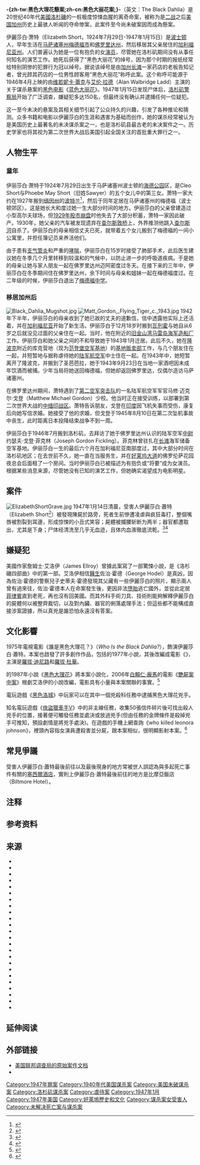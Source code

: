 {{重定向至此|黑色大丽花}}
{{noteTA
|G1=Show
|T=zh-tw:黑色大理花懸案; zh-cn:黑色大丽花案;
|1=zh-cn:打不开的锁; zh-hk:叛我心鎖;
|2=zh-tw:大理花; zh-cn:大丽花;
|3=zh-hans:乔治;zh-hk:佐治;zh-tw:喬治;
}}
{{Infobox_Person
| name  = 伊麗莎白·蕭特<br>Elizabeth Short
| image  = File:Elizabeth Short photo from police bulletin.jpg
| image_size = 200px
| type = non
| caption = 1946年時的伊麗莎白·蕭特
| birth_date = {{birth date|1924|7|29}}
| birth_place = {{USA}}[[马萨诸塞州|马萨诸塞州]][[波士顿|波士顿]]海德公园
| death_date = {{death date and age|1947|1|15|1924|7|29|}}
| death_place = {{USA}}[[加利福尼亚州|加利福尼亚州]][[洛杉矶|洛杉矶]]
| occupation = 女演員
| alias  = 黑色大理花
| spouse  =
| nationality = {{USA}}
| 父母 = Cleo Short <br>Phoebe Sawyer
| children =
| resting place coordinates = [[加利福尼亞州|加利福尼亞州]][[奥克兰_(加利福尼亚州)|奧克蘭]]山景公墓<ref> Google Maps {{coord|37|50|07|N|122|14|13|W}}</ref>
}}
'''-{zh-tw:黑色大理花懸案;zh-cn:黑色大丽花案;}-'''（英文：The Black Dahlia）是20世纪40年代[[美國|美國]][[洛杉磯|洛杉磯]]的一桩极度惊悚血腥的离奇命案，被称为是[[第二次世界大战|二战]]之后[[美国|美国]][[加利福尼亚州|加州]]历史上最骇人听闻的夺命惨案，此案件至今尚未破案因而成為懸案。

伊麗莎白·萧特（Elizabeth Short，1924年7月29日-1947年1月15日）是[[波士顿|波士顿]]人，早年生活在[[马萨诸塞州|马萨诸塞州]][[梅德福_(马萨诸塞州)|梅德福市]]和[[佛罗里达州|佛罗里达州]]，然后移居其父亲居住的[[加利福尼亚州|加利福尼亚州]]。人们普遍认为她是一位有抱负的女[[演员|演员]]，尽管她在洛杉矶期间没有从事任何知名的演艺工作。她死后获得了“黑色大丽花”的绰号，因为那个时期的报纸经常给特别阴惨的犯罪行为冠以绰号。据说该绰号是由[[加利福尼亚州|加州]][[长滩岛|长滩]]一家药店的老板告知记者，曾光顾其药店的一位男性顾客用“黑色大丽花”称呼此案。这个称呼可能源于1946年4月上映的由[[维若妮卡·蕾克|维若妮卡·蕾克]]与[[艾伦·拉德|艾伦·拉德]]（Alan Walbridge Ladd）主演的关于谋杀悬案的[[黑色电影|黑色电影]]《[[蓝色大丽花|蓝色大丽花]]》。1947年1月15日发现尸体后，[[洛杉矶警察局|洛杉矶警察局]]开始了广泛调查，嫌疑犯多达150名，但最终没有确认并逮捕任何一位疑犯。

{{fact|斬殺手法惨絕人寰，死者遭活体腰斩断为两截，并且所有[[器官|器官]]和浑身[[血液|血液]]均被掏空流尽，面部毁容成[[小丑|小丑]]式笑容，其黑发呈放射状向四周扩散，看起来像黑色的[[大理花|大理花]]，因此得名“黑色大理花”。亦有一说为死者生前喜欢全身穿着黑色衣物，其朋友为她起個[[绰号|绰号]]，不过也有说法称这只是当地媒体的[[炒作|炒作]]。}}

这一至今未决的悬案及其相关细节引起了公众持久的兴趣，引发了各种推论和猜测。众多书籍和电影以伊麗莎白的生涯和遇害为基础而创作，她的谋杀经常被认为是美国历史上最著名的未决谋杀案之一，也是洛杉矶县最古老的未决案件之一。{{sfn|Scott|2017|p=9}}历史学家也将其视为第二次世界大战后美国引起全国关注的首批重大罪行之一。{{efn|犯罪历史学家德克·吉布森（Dirk Gibson）指出，伊丽莎白的谋杀是第二次世界大战后首个“抓住”国家关注的重大谋杀案之一，{{sfn|Gibson|2004|p=191}}而[[吉妮·格雷厄姆·斯科特|吉妮·格雷厄姆·斯科特]]（Gini Graham Scott）在其《美国谋杀案》中将该案比喻为受到广泛关注的[[O·J·辛普森|O·J·辛普森]]在1990年代中期的[[辛普森案|谋杀案]]审判。{{sfn|Scott|2007|p=106}}}}

==人物生平==
===童年===
伊丽莎白·萧特{{efn|各种资料来源都将肖特的正式姓名简称为“伊丽莎白·萧特”，包括她已注册的出生证明的副本，这表明她出生时并没有中间名。<ref>{{cite web|title=Investigation: Birth Certificate|url=http://blackdahlia.info/modules/myalbum/photo.php?lid=3|publisher=Blackdahlia.info|accessdate=February 2, 2010|quote=Copy of Short's registered birth certificate showing that no middle name was included3|archiveurl=https://archive.is/20071014125152/http://blackdahlia.info/modules/myalbum/photo.php?lid=33|archivedate=2007-10-14|dead-url=no}}</ref><ref name=myths>{{cite web|title=Common Myths About the Black Dahlia and Their Origins|url=http://www.lmharnisch.com/myths.html|author=Harnisch, Larry|accessdate=September 9, 2017|archiveurl=https://web.archive.org/web/20161230030202/http://www.lmharnisch.com/myths.html|archivedate=2016-12-30|dead-url=no}}</ref><ref>{{cite web|title=Haunting images and details of death|url=http://articles.latimes.com/2006/sep/15/entertainment/et-dahlia15|author=Harnisch, Larry|work=[[洛杉磯時報|Los Angeles Times]]|date=September 15, 2006|accessdate=September 9, 2017|archive-date=2019-03-17|archive-url=https://web.archive.org/web/20190317142719/http://articles.latimes.com/2006/sep/15/entertainment/et-dahlia15|dead-url=no}}</ref>}}于1924年7月29日出生于马萨诸塞州波士顿的[[海德公园|海德公园]]区，是Cleo Short与Phoebe May Short（旧姓Sawyer）的五个女儿中的第三女。{{sfn|Gilmore|2006|pages=1–4}}{{sfn|Haugen|2010|p=15}}萧特一家大约在1927年搬到[[缅因州|缅因州]]的[[波特蘭_(緬因州)|波特兰]]<ref name="maine">{{cite web|title=The Black Dahlia lived on Munjoy Hill: An unsolved murder from the vaults|url=http://mainetoday.com/from-the-archives/the-black-dahlia-lived-on-munjoy-hill-an-unsolved-murder-from-the-vaults/|accessdate=December 29, 2016|author=Steeves, Heather|date=February 14, 2014|work=Maine Today|archive-date=2019-06-11|archive-url=https://web.archive.org/web/20190611075516/http://mainetoday.com/from-the-archives/the-black-dahlia-lived-on-munjoy-hill-an-unsolved-murder-from-the-vaults/|dead-url=no}}</ref>，然后于同年定居在马萨诸塞州的梅德福（波士顿郊区）。这是她长大和度过她一生大部分时间的地方。{{sfn|Scott|2017|p=222}}伊丽莎白的父亲曾建造过小型高尔夫球场，但[[1929年華爾街股災|1929年股市崩盘]]时他失去了大部分积蓄，萧特一家因此破产。{{sfn|Haugen|2010|p=15}}1930年，她父亲的汽车被发现遗弃在[[查尔斯敦桥|查尔斯敦桥]]上，{{sfn|Haugen|2010|p=18}}外界推测他跳入[[查尔斯河|查尔斯河]]自杀了。{{sfn|Haugen|2010|p=18}}伊丽莎白的母亲相信丈夫已死，就带着五个女儿搬到了梅德福的一间小公寓里，并担任簿记员来养活他们。

由于患有[[支气管炎|支气管炎]]和严重的[[哮喘|哮喘]]，伊丽莎白在15岁时接受了肺部手术，此后医生建议她在冬季几个月里转移到较温和的气候中，以防止进一步的呼吸道疾病。{{sfn|Haugen|2010|p=19}}于是她的母亲让她与家人朋友一起在佛罗里达州迈阿密度过冬天。{{sfn|Haugen|2010|pages=19–20}}在接下来的三年中，伊丽莎白在冬季期间住在佛罗里达州，余下时间与母亲和姐妹一起在梅德福度过。在二年级的时候，伊丽莎白退出了[[梅德福中学|梅德福中学]]。{{sfn|Haugen|2010|p=20}}
===移居加州后===
[[File:Black_Dahlia_Mugshot.jpg|thumb]]
[[File:Matt_Gordon,_Flying_Tiger_c._1943.jpg|thumb]]
1942年下半年，伊丽莎白的母亲收到了她已故的丈夫的道歉信，信中透露他实际上还活着，并在[[加利福尼亚|加利福尼亚]]开始了新生活。{{sfn|Haugen|2010|p=20}}伊丽莎白于12月18岁时搬到[[瓦列霍_(加利福尼亚州)|瓦列霍]]与她自从6岁之后就没见过面的父亲住在一起。{{sfn|Haugen|2010|p=23}}当时，他在附近的[[旧金山湾|旧金山湾]][[马雷岛海军造船厂|马雷岛海军造船厂]]工作。伊丽莎白和她父亲之间的不和导致她于1943年1月迁居。{{sfn|Haugen|2010|p=25}}此后不久，她在[[隆波克_(加利福尼亚州)|隆波克]]附近的库克营地（现为[[范登堡空军基地|范登堡空军基地]]）的[[基地贩卖部|基地贩卖部]]工作，与几个朋友住在一起，并短暂地与据称虐待她的[[美国陆军航空军|陆军航空军]]中士住在一起。{{sfn|Haugen|2010|p=25}}在1943年中，她短暂离开了隆波克，并搬到了圣芭芭拉，她于1943年9月23日在当地一家酒吧因未成年饮酒而被捕。{{sfn|Katz|2010|p=186}}少年当局将她送回梅德福，{{efn|直至1970年代，美国才将法定[[成人年龄|成人年龄]]由21岁下调至18岁。<ref>{{cite web|url=http://www.governing.com/topics/public-justice-safety/What-is-the-Age.html|work=Governing|title=What is the Age of Responsibility?|author=Greenblatt, Alan|date=September 30, 2009|accessdate=September 12, 2017|quote=Arbitrary as such reasoning may sound to modern Americans, 21 stuck as a threshold age through the 19th century and into the 20th.|archive-date=2019-12-26|archive-url=https://web.archive.org/web/20191226195433/https://www.governing.com/topics/public-justice-safety/What-is-the-Age.html|dead-url=no}}</ref>{{sfn|Haugen|2010|p=29}}}}但她却返回佛罗里达，仅偶尔造访马萨诸塞州。{{sfn|Haugen|2010|pages=29–31}}

在佛罗里达州期间，萧特遇到了[[第二空军突击队|第二空军突击队]]的一名陆军航空军军官马修·迈克尔·戈登（Matthew Michael Gordon）少校。他当时正在接受训练，以部署到第二次世界大战的[[中缅印战区|中缅印战区]]。萧特告诉朋友，戈登在[[印度|印度]]因飞机失事而受伤，康复后向她写信求婚。{{sfn|Knowlton|Newton|1995|p=30}}她接受了他的求婚，但戈登于1945年8月10日在第二次坠机事故中丧生，此时距离日本投降结束战争不到一周。{{sfn|Katz|2010|p=188}}

伊丽莎白于1946年7月搬到洛杉矶，去拜访了她于佛罗里达州认识的陆军空军[[中尉|中尉]]约瑟夫·戈登·菲克林（Joseph Gordon Fickling）。{{sfn|Gilmore|2006|p=113}}菲克林曾驻扎在[[长滩机场|长滩]]海军储备空军基地。{{Sfn|Knowlton|Newton|1995|p=118}}伊丽莎白一生的最后六个月在加利福尼亚南部度过，其中大部分时间在洛杉矶地区；在去世前不久，她一直在当服务生，并在[[好莱坞大道|好莱坞大道]]的佛罗伦萨花园夜总会后面租了一个房间。{{Sfn|Scott|2017|p=221}}当时伊丽莎白已被描述为有抱负或“将要”成为女演员。{{sfn|Knowlton|Newton|1995|p=140}}根据某些消息来源，尽管她没有已知的演艺工作{{efn|伊丽莎白通常被称为或有抱负的女演员{{sfn|Gilmore|2006|pages=2–5}}{{sfn|Haugen|2010|p=19}}，尽管她没有已知的参与其中或以她的名字而闻名的演艺工作。}}，但她确实渴望成为电影明星。{{sfn|Haugen|2010|pages=19, 23}}
== 案件 ==
[[File:ElizabethShortGrave.jpg|thumb]]
1947年1月14日清晨，受害人伊麗莎白·蕭特（Elizabeth Short<ref>{{cite web|title=Investigation : Birth Certificate|url=http://blackdahlia.info/modules/myalbum/photo.php?lid=33|accessdate=2010-02-02|publisher=Blackdahlia.info|archiveurl=https://archive.is/20071014125152/http://blackdahlia.info/modules/myalbum/photo.php?lid=33|archivedate=2007-10-14|dead-url=yes|quote=Copy of Short's registered birth certificate showing that no middle name was included}}</ref>）被發現陳屍於路旁，死者生前慘遭凌虐與疯狂毒打，整個嘴唇被割裂到耳邊，形成惊悚的小丑式笑容；屍體被攔腰斩断为两半；器官都遭取出，尤其是下身；尸体经清洗至几乎无血迹，且体内血液徹底流乾。<ref>{{cite web|title=Obituaries: Ralph Asdel, 82; Detective in the Black Dahlia Case|url=http://articles.latimes.com/2003/jan/09/local/me-asdel9|accessdate=2010-02-25|publisher=Los Angeles Times|archiveurl=https://web.archive.org/web/20171011140840/http://articles.latimes.com/2003/jan/09/local/me-asdel9|archivedate=2017-10-11|dead-url=no}}</ref><ref name="RedInk">{{Cite book|title=Red Ink, White Lies: The Rise and Fall of Los Angeles Newspapers 1920-1962|url=https://openlibrary.org/books/OL11566287M/Red_Ink_White_Lies|publisher=Dragonflyer Press|date=2000-06-01|first=Rob Leicester|last=Wagner|access-date=2020-10-03|archive-date=2021-04-28|archive-url=https://web.archive.org/web/20210428081142/https://openlibrary.org/books/OL11566287M/Red_Ink_White_Lies|dead-url=no}}</ref>

{{fact|由於死者生前交友甚广，關係複雜，洛杉磯警方花了三年偵辦此案，受調查的人超過千人，但無一人被確認是兇手。1月23日有人將死者生前的遺物，包含一本通訊錄寄給報社，警方發現通訊錄中有一頁已被人撕去，但警方調查了通訊錄上有纪录的75名男性，仍毫無結果。也有好事之徒主動向警方自首，打算借由此案出名。這宗驚動美國上下的兇殺案，至今仍未偵破。}}

== 嫌疑犯 ==
{{无来源章节}}
美國作家詹姆士·艾洛伊（James Ellroy）曾據此案寫了一部驚悚小說，是《洛杉磯四部曲》中的第一部。艾洛伊相信[[醫生|醫生]]佐治·霍德（George Hodel）是真凶，因為佐治·霍德的警察兒子史蒂夫·霍德發現其父藏有一些伊麗莎白的照片，顯示兩人曾有過來往，佐治·霍德本人在命案發生後，更因非法[[墮胎|墮胎]]逃亡國外，並從此定居[[菲律賓|菲律賓]]直到老死，再也沒有回美國。而其外科手術刀具、技術則能夠解釋伊麗莎白的屍體何以被整齊裁切，以及對內臟、器官的俐落處理手法；但這些都不能構成直接涉案證據，所以真兇是誰恐怕永遠沒有答案。

== 文化影響 ==
1975年電視電影《誰是黑色大理花？》（''Who Is the Black Dahlia?''），{{link-en|露西·阿納兹|Lucie Arnaz}}飾演伊麗莎白·蕭特。本案也啟發了許多創作作品，包括{{link-en|約翰·古格里·鄧尼|John Gregory Dunne}}的1977年小說，其後改編成電影《{{link-en|叛我心鎖|True Confessions (film)}}》，主演是[[羅拔·迪尼路|羅拔·迪尼路]]和[[羅拔·杜華|羅拔·杜華]]。

{{link-en|詹姆士·艾洛伊|James Ellroy}}的1987年小說《[[黑色大理花_(小說)|黑色大理花]]》將本案小說化，2006年[[白賴仁·龐馬|白賴仁·龐馬]]的電影《[[艷屍案中案|艷屍案中案]]》根劇艾洛伊的小說改編，電影具有小量與本案關聯的事實。<ref>{{Cite web|title=The Black Dahlia Review|url=http://www.empireonline.com/movies/black-dahlia/review/|author=Adam Smith|date=2015-10-14|publisher=Empire|language=en|access-date=2016-11-06|archive-date=2018-03-28|archive-url=https://web.archive.org/web/20180328041603/https://www.empireonline.com/movies/black-dahlia/review/|dead-url=no}}</ref>

電玩遊戲《[[黑色洛城|黑色洛城]]》中玩家可以在其中一個兇殺科任務中逮捕黑色大理花兇手。

知名電玩遊戲《[[俠盜獵車手V|俠盜獵車手V]]》中的非主線任務，收集50張信件碎片後可找出殺人兇手的位置，接著便可觸發任務並處決或放過兇手(但由任務的金牌條件是殺掉兇手可推知，預設劇情是將兇手處決)。在遊戲的手機上網查詢《who killed leonora johnson》，裡頭內容指女演員遭殺害並分屍，跟本案相似，很明顯影射本案。<ref>{{cite web|title=「電玩怪談」第三集《GTA5》離奇懸案彩蛋_電玩宅速配20150915|url=https://www.youtube.com/watch?v=-bQ42xHuqvk|accessdate=2015-10-09|date=2015年9月15日|publisher=YouTube}}</ref>

== 常見爭議 ==
{{无来源章节}}
受害人伊麗莎白·蕭特最後前往以及最後現身的地方常被世人誤認為與多起死亡事件有關的[[塞西尔酒店|塞西爾酒店]]，實則上伊麗莎白·蕭特最後前往的地方是比摩亞飯店（Biltmore Hotel）。

==注释==
{{noteslist|3}}

==参考资料==
{{Reflist|30em}}

==来源==
{{ref begin|3}}
*{{Cite book|title=Blood & ink : an international guide to fact-based crime literature|url=https://www.worldcat.org/oclc/45830095|publisher=Kent State University Press|date=2002|location=Kent, Ohio|isbn=0-87338-693-0|oclc=45830095|last=Borowitz, Albert, 1930-|ref=harv}}
*{{Cite book|title=Crime scene staging : investigating suspect misdirection of the crime scene|url=https://www.worldcat.org/oclc/959667450|location=Springfield, Illinois|isbn=978-0-398-09140-8|oclc=959667450|last=Chancellor, Arthur S.,|ref=harv}}
*{{Cite book|title=Crime : an encyclopedia|url=http://archive.org/details/crimeencyclopedi0000cyri|publisher=London : Andre Deutsch|date=1993|isbn=978-0-233-98821-4|last=Cyriax|first=Oliver|ref=harv}}
*{{Cite book|edition=University of Nevada Press pbk. ed|title=Imagining Los Angeles : a city in fiction|url=https://www.worldcat.org/oclc/54825988|publisher=University of Nevada Press|date=2004|location=Reno|isbn=0-87417-603-4|oclc=54825988|last=Fine, David M., 1934-|ref=harv}}
*{{Cite book|title=Clues from killers : serial murder and crime scene messages|url=https://www.worldcat.org/oclc/55658001|publisher=Praeger|date=2004|location=Westport, Conn.|isbn=0-275-98360-9|oclc=55658001|last=Gibson, Dirk Cameron, 1953-|ref=harv|access-date=2020-10-03|archive-date=2009-04-12|archive-url=https://web.archive.org/web/20090412085957/http://www.worldcat.org/oclc/55658001|dead-url=no}}
*{{Cite book|edition=Amok books ed|title=Severed : the true story of the Black Dahlia murder|url=https://www.worldcat.org/oclc/40113038|publisher=Amok Books|date=1998, ©1994|location=Los Angeles|isbn=1-878923-10-2|oclc=40113038|last=Gilmore, John, 1935-2016.|ref=harv}}
*{{Cite book|title=L.A. noir : nine dark visions of the City of Angels|url=https://www.worldcat.org/oclc/54400429|publisher=McFarland|date=2004|location=Jefferson, N.C.|isbn=0-7864-1801-X|oclc=54400429|last=Hare, William, 1942-|ref=harv}}
*{{Cite book|title=The Black Dahlia : shattered dreams|url=https://www.worldcat.org/oclc/567170039|publisher=Compass Point Books|date=2010, ©2011|location=Mankato, MN|isbn=978-0-7565-4358-7|oclc=567170039|last=Haugen, Brenda.|ref=harv}}
*{{Cite book|edition=1st ed|title=Black Dahlia avenger : a genius for murder|url=https://www.worldcat.org/oclc/52006770|publisher=Arcade Publishing|date=2003|location=New York|isbn=1-55970-664-3|oclc=52006770|last=Hodel, Steve, 1941-|ref=harv}}
*{{Cite book|title=Most evil : Avenger, Zodiac, and the further serial murders of Dr. George Hill Hodel|url=https://www.worldcat.org/oclc/506290229|publisher=Dutton|date=2009|location=New York|isbn=978-1-101-13944-8|oclc=506290229|last=Hodel, Steve, 1941-|ref=harv}}
*{{Cite book|title=Cold cases : famous unsolved mysteries, crimes, and disappearances in America|url=https://www.worldcat.org/oclc/655854210|publisher=Greenwood|date=2010|location=Santa Barbara, Calif.|isbn=978-0-313-37693-1|oclc=655854210|last=Katz, Hélèna, 1964-|ref=harv}}
*{{Cite book|title=Daddy was the Black Dahlia Killer|url=https://books.google.com/books?id=HkNeuv9HCxQC|publisher=Simon and Schuster|date=1995|isbn=978-0-671-88084-2|language=en|first=Janice|last=Knowlton|ref=harv|access-date=2020-10-02|archive-date=2014-07-04|archive-url=https://web.archive.org/web/20140704184710/http://books.google.com/books?id=HkNeuv9HCxQC|dead-url=no}}
*{{Cite book|title=Hard-boiled Hollywood : crime and punishment in postwar Los Angeles|url=https://www.worldcat.org/oclc/960166732|location=Oakland, California|isbn=978-0-520-28431-9|oclc=960166732|last=Lewis, Jon, 1955-|ref=harv}}
*{{Cite book|title=James Ellroy : a Companion to the Mystery Fiction|url=https://www.worldcat.org/oclc/863043932|location=Jefferson, North Carolina|isbn=978-0-7864-3307-0|oclc=863043932|last=Mancall, James N., 1964-|ref=harv}}
*{{Cite book|title=American murder : criminals, crime, and the media|url=https://www.worldcat.org/oclc/506069630|publisher=Visible Ink Press|date=2008|location=Canton, MI|isbn=978-1-57859-227-2|oclc=506069630|last=Mayo, Mike, 1948-|ref=harv}}
*{{Cite book|title=Exquisite Corpse: Surrealism and the Black Dahlia Murder|url=https://books.google.com/books?id=kYRuQgAACAAJ|publisher=Bulfinch Press|date=2006|isbn=978-0-8212-5819-4|language=en|first=Mark|last=Nelson|first2=Sarah Hudson|last2=Bayliss|ref=harv|access-date=2020-10-02|archive-date=2020-08-06|archive-url=https://web.archive.org/web/20200806225511/https://books.google.com/books?id=kYRuQgAACAAJ|dead-url=no}}
*{{Cite book|edition=2nd ed|title=The encyclopedia of unsolved crimes|url=https://www.worldcat.org/oclc/495198085|publisher=Facts on File|date=2009|location=New York|isbn=978-1-4381-1914-4|oclc=495198085|last=Newton, Michael, 1951-|ref=harv}}
*{{Cite book|title=Torso : the story of Eliot Ness and the search for a psychopathic killer|url=http://archive.org/details/torsostoryofelio00nick|publisher=Winston-Salem, N.C. : J.F. Blair|date=1989|isbn=978-0-89587-072-8|last=Nickel|first=Steven|ref=harv}}
*{{Cite book|title=Corroborating Evidence II: The Cleveland Torso Murders, the Black Dahlia Murder, the Zodiac Killer, the Phantom Killer of Texarkana|url=https://books.google.com/books?id=G8v-moyT8w0C&lpg=PP1|publisher=Sunstone Press|date=2006|isbn=978-0-86534-536-2|language=en|first=William T.|last=Rasmussen|ref=harv|access-date=2020-10-02|archive-date=2020-09-04|archive-url=https://web.archive.org/web/20200904175439/https://books.google.com/books?id=G8v-moyT8w0C&lpg=PP1|dead-url=no}}
*{{Cite book|title=American Police, A History: 1945-2012: The Blue Parade, Vol. II|url=https://books.google.com/books?id=Rty1HDVX3UMC&pg=PT154|publisher=Enigma Books|date=2012-07-17|isbn=978-1-936274-44-4|language=en|first=Thomas|last=Reppetto|ref=harv|access-date=2020-10-02|archive-date=2020-08-27|archive-url=https://web.archive.org/web/20200827223332/https://books.google.com/books?id=Rty1HDVX3UMC&pg=PT154|dead-url=no}}
*{{Cite book|title=American murder|url=https://www.worldcat.org/oclc/212956799|publisher=Praeger|date=2007|location=Westport, Conn.|isbn=978-0-313-02476-4|oclc=212956799|last=Scott, Gini Graham.|ref=harv}}
*{{Cite book|edition=First American edition|title=The crime book|url=https://www.worldcat.org/oclc/980367522|location=New York, New York|isbn=978-1-4654-6667-9|oclc=980367522|last=Hogan, Shanna,|last2=Mellor, Lee, 1982-|last3=Morris, Rebecca T.,|last4=Scott, Cathy,|ref=harv}}
*{{Cite book|title=The FBI : a centennial history, 1908-2008.|url=https://www.worldcat.org/oclc/263538116|publisher=[[美国司法部|U.S. Dept. of Justice]], [[联邦调查局|Federal Bureau of Investigation]]|date=[2008]|location=[Washington, D.C.]|isbn=0-16-080954-1|oclc=263538116|last=United States. Federal Bureau of Investigation.|ref={{SfnRef|U.S. Federal Bureau of Investigation|2008}}}}
*{{Cite book|title=The giant book of unsolved crimes.|url=http://archive.org/details/giantbookofunsol00lond|publisher=London : Magpie Books|date=1999|isbn=978-1-84529-205-8|last=Magpie Books|ref=harv}}
{{refend}}

==延伸阅读==
{{columns-list|colwidth=30em|
*{{Citation|title=The Curse of the black dahlia.|url=http://worldcat.org/oclc/83258721|publisher=Highland Entertainment|date=2006|accessdate=2020-10-03|oclc=83258721|last=Goldman, Dan. Siegel, Kate, 1982- Werner, Roy. Penn, Laura. Dominque, Michelle. Brooks, Austin. Lenorachu, Herbert, Daren. Spangler, Thomas. Garner, Thoms. Palmeri, Sergo. Meenakumari, Genevasomers. Shane, Harvey.}}
*{{Cite book|title=Reporters : memoirs of a young newspaperman|url=http://archive.org/details/reportersmemoirs00fowl|publisher=Malibu, Calif. : Roundtable Pub.|date=1991|isbn=978-0-915677-61-0|last=Fowler|first=Will}}
*{{Cite book|title=Childhood shadows : the hidden story of the Black Dahlia murder|url=https://www.worldcat.org/oclc/44170041|publisher=1st Books Library|date=2000|location=Bloomington, Ind.|isbn=1-58500-484-7|oclc=44170041|last=Pacios, Mary.}}
*{{Cite book|title=For the life of me; memoirs of a city editor|url=http://archive.org/details/forlifeofmememoi00rich|publisher=New York, Putnam|date=1954|last=Richardson|first=James Hugh}}
*{{Cite book|title=Jack Smith's L.A.|url=https://www.worldcat.org/oclc/8024443|publisher=Pinnacle Books|date=1981|location=New York|isbn=0-523-41493-5|oclc=8024443|last=Smith, Jack, 1916-1996.}}
*{{Cite book|title=Newspaperwoman.|url=http://worldcat.org/oclc/591113781|publisher=Harper|date=[1949]|oclc=591113781|last=Underwood, Agness, 1902-1984.}}
*{{Cite book|title=Red ink, white lies : the rise and fall of Los Angeles newspapers, 1920-1962|url=https://www.worldcat.org/oclc/44654778|publisher=Dragonflyer Press|date=2000|location=Upland, Calif.|isbn=0-944933-80-7|oclc=44654778|last=Wagner, Rob Leicester, 1954-}}
*{{Cite book|title=The badge|url=https://www.worldcat.org/oclc/70401387|publisher=Arrow|date=2006|location=London|isbn=978-0-09-949973-2|oclc=70401387|last=Webb, Jack, 1920-1982.}}
*{{Cite book|title=The Black Dahlia files : the mob, the mogul, and the murder that transfixed Los Angeles|url=http://archive.org/details/blackdahliafiles00wolf|publisher=New York : ReganBooks|date=2005|isbn=978-0-06-058249-4|last=Wolfe|first=Donald H. (Donald Hartwig)}}
}}

==外部链接==
<!-- PLEASE BE CAUTIOUS IN ADDING MORE LINKS TO THIS ARTICLE -->
{{Commons category|Black Dahlia}}
* [http://vault.fbi.gov/Black%20Dahlia%20%28E%20Short%29%20/ 美国联邦调查局的原始案件文档] {{Wayback|url=http://vault.fbi.gov/Black%20Dahlia%20%28E%20Short%29%20/ |date=20200404010047 }}
* {{IMDb name|1274122|伊麗莎白·蕭特}}

{{Authority control}}
{{DEFAULTSORT:Black Dahlia}}
[[Category:1947年罪案|Category:1947年罪案]]
[[Category:1940年代美国谋杀案|Category:1940年代美国谋杀案]]
[[Category:美国未破谋杀案|Category:美国未破谋杀案]]
[[Category:洛杉矶谋杀案|Category:洛杉矶谋杀案]]
[[Category:虐待案|Category:虐待案]]
[[Category:1947年1月|Category:1947年1月]]
[[Category:1947年美国|Category:1947年美国]]
[[Category:好萊塢歷史和文化|Category:好萊塢歷史和文化]]
[[Category:谋杀案女受害人|Category:谋杀案女受害人]]
[[Category:未解决死亡案与谋杀案|Category:未解决死亡案与谋杀案]]